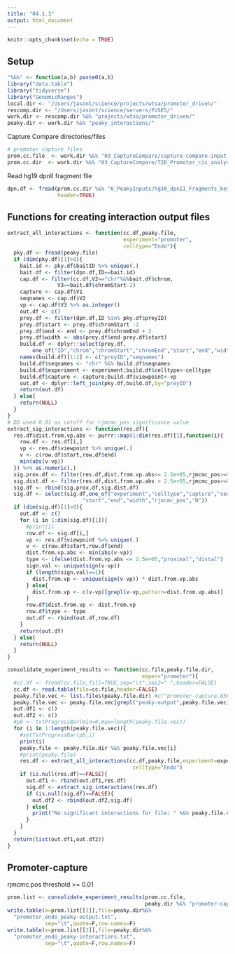 ```yaml
---
title: "04.1.3"
output: html_document
---
```


```r
knitr::opts_chunk$set(echo = TRUE)
```

## Setup 

```r
"%&%" <- function(a,b) paste0(a,b)
library("data.table")
library("tidyverse")
library("GenomicRanges")
local.dir <- "/Users/jasont/science/projects/wtsa/promoter_driven/"
rescomp.dir <- "/Users/jasont/science/servers/FUSE5/"
work.dir <- rescomp.dir %&% "projects/wtsa/promoter_driven/"
peaky.dir <- work.dir %&% "peaky_interactions/"
```

Capture Compare directories/files 

```r
# promoter capture files 
prom.cc.file  <- work.dir %&% "03_CaptureCompare/capture-compare-input_hg38.txt"
prom.cc.dir  <- work.dir %&% "03_CaptureCompare/T2D_Promoter_cis_analysis/"
```

Read hg19 dpnII fragment file 

```r
dpn.df <- fread(prom.cc.dir %&% "6_PeakyInputs/hg38_dpnII_Fragments_key.bed",
                header=TRUE)
```

## Functions for creating interaction output files 

```r
extract_all_interactions <- function(cc.df,peaky.file,
                                     experiment="promoter",
                                     celltype="Endo"){
  pky.df <- fread(peaky.file)
  if (dim(pky.df)[1]>0){
    bait.id <- pky.df$baitID %>% unique(.)
    bait.df <- filter(dpn.df,ID==bait.id)
    cap.df <- filter(cc.df,V2=="chr"%&%bait.df$chrom,
                V3==bait.df$chromStart-2)
    capture <- cap.df$V1
    seqnames <- cap.df$V2
    vp <- cap.df$V3 %>% as.integer()
    out.df <- c()
    prey.df <- filter(dpn.df,ID %in% pky.df$preyID)
    prey.df$start <- prey.df$chromStart -2
    prey.df$end <- end <- prey.df$chromEnd + 2
    prey.df$width <- abs(prey.df$end-prey.df$start)
    build.df <- dplyr::select(prey.df,
        one_of("ID","chrom","chromStart","chromEnd","start","end","width"))
    names(build.df)[1:2] <- c("preyID","seqnames")
    build.df$seqnames <- "chr" %&% build.df$seqnames
    build.df$experiment <- experiment;build.df$celltype<-celltype
    build.df$capture <- capture;build.df$viewpoint<-vp
    out.df <- dplyr::left_join(pky.df,build.df,by="preyID")
    return(out.df)    
  } else{
    return(NULL)
  }
}
# DD used 0.01 as cutoff for rjmcmc_pos significance value 
extract_sig_interactions <- function(res.df){
  res.df$dist.from.vp.abs <- purrr::map(1:dim(res.df)[1],function(i){
    row.df <- res.df[i,]
    vp <- res.df$viewpoint %>% unique(.)
    v <- c(row.df$start,row.df$end)
    min(abs(v-vp))
  }) %>% as.numeric(.)
  sig.prox.df <- filter(res.df,dist.from.vp.abs<= 2.5e+05,rjmcmc_pos>=0.01)
  sig.dist.df <- filter(res.df,dist.from.vp.abs > 2.5e+05,rjmcmc_pos>=0.10)
  sig.df <- rbind(sig.prox.df,sig.dist.df)
  sig.df <- select(sig.df,one_of("experiment","celltype","capture","seqnames",
                        "start","end","width","rjmcmc_pos","N"))
  if (dim(sig.df)[1]>0){
    out.df <- c()
    for (i in 1:dim(sig.df)[1]){
      #print(i)
      row.df <- sig.df[i,]
      vp <- res.df$viewpoint %>% unique(.)
      v <- c(row.df$start,row.df$end)
      dist.from.vp.abs <- min(abs(v-vp))
      type <- ifelse(dist.from.vp.abs <= 2.5e+05,"proximal","distal")
      sign.val <- unique(sign(v-vp))
      if (length(sign.val)==1){
        dist.from.vp <- unique(sign(v-vp)) * dist.from.vp.abs
      } else{
        dist.from.vp <- c(v-vp)[grepl(v-vp,pattern=dist.from.vp.abs)]
      }
      row.df$dist.from.vp <- dist.from.vp
      row.df$type <- type 
      out.df <- rbind(out.df,row.df)
    }
    return(out.df)    
  } else{
    return(NULL)
  }
}
```


```r

consolidate_experiment_results <- function(cc.file,peaky.file.dir,
                                           exper="promoter"){
  #cc.df <- fread(cc.file,fill=TRUE,sep="\t",sep2=" ",header=FALSE)
  cc.df <- read.table(file=cc.file,header=FALSE)
  peaky.file.vec <- list.files(peaky.file.dir) #c("promoter-capture.856876.peaky-output.txt")#
  peaky.file.vec <- peaky.file.vec[grepl("peaky-output",peaky.file.vec)]
  out.df1 <- c()
  out.df2 <- c() 
  #pb <- txtProgressBar(min=0,max=length(peaky.file.vec))
  for (i in 1:length(peaky.file.vec)){
    #setTxtProgressBar(pb,i)
    print(i)
    peaky.file <- peaky.file.dir %&% peaky.file.vec[i]
    #print(peaky.file)
    res.df <- extract_all_interactions(cc.df,peaky.file,experiment=exper,
                                        celltype="Endo")
    if (is.null(res.df)==FALSE){
      out.df1 <- rbind(out.df1,res.df)
      sig.df <- extract_sig_interactions(res.df)
      if (is.null(sig.df)==FALSE){
        out.df2 <- rbind(out.df2,sig.df)
      } else{
        print("No significant interactions for file: " %&% peaky.file.vec[i])
      }
    }
  }
  return(list(out.df1,out.df2))
}

```

## Promoter-capture

rjmcmc.pos threshold >= 0.01
```r
prom.list <- consolidate_experiment_results(prom.cc.file,
                                            peaky.dir %&% "promoter-capture/")
write.table(x=prom.list[[1]],file=peaky.dir%&%
  "promoter_endo_peaky-output.txt",
            sep="\t",quote=F,row.names=F)
write.table(x=prom.list[[2]],file=peaky.dir%&%
  "promoter_endo_peaky-interactions.txt",
            sep="\t",quote=F,row.names=F)
```

